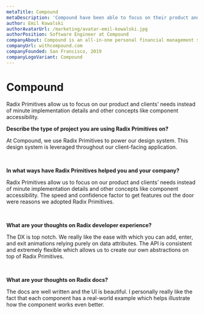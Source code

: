 ```yaml
---
metaTitle: Compound
metaDescription: 'Compound have been able to focus on their product and clients’ needs instead of minute implementation details and other concepts like component accessibility.'
author: Emil Kowalski
authorAvatarUrl: /marketing/avatar-emil-kowalski.jpg
authorPosition: Software Engineer at Compound
companyAbout: Compound is an all-in-one personal financial management solution for technology founders, employees, and investors.
companyUrl: withcompound.com
companyFounded: San Francisco, 2019
companyLogoVariant: Compound
---
```


# Compound

<HeroQuote>
  Radix Primitives allow us to focus on our product and clients’ needs instead
  of minute implementation details and other concepts like component
  accessibility.
</HeroQuote>

**Describe the type of project you are using Radix Primitives on?**

At Compound, we use Radix Primitives to power our design system. This design system is leveraged throughout our client-facing application.

<br />

**In what ways have Radix Primitives helped you and your company?**

Radix Primitives allow us to focus on our product and clients’ needs instead of minute implementation details and other concepts like component accessibility. The speed and confidence factor to get features out the door were reasons we adopted Radix Primitives.

<br />

**What are your thoughts on Radix developer experience?**

The DX is top notch. We really like the ease with which you can add, enter, and exit animations relying purely on data attributes. The API is consistent and extremely flexible which allows us to create our own abstractions on top of Radix Primitives.

<br />

**What are your thoughts on Radix docs?**

The docs are well written and the UI is beautiful. I personally really like the fact that each component has a real-world example which helps illustrate how the component works even better.
